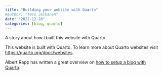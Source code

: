 ```yaml
---
title: "Building your website with Quarto"
#author: "Tero Jalkanen"
date: "2022-12-28"
categories: [blog, quarto]
---
```


A story about how I built this website with Quarto.

This website is built with Quarto. To learn more about Quarto websites visit <https://quarto.org/docs/websites>.

Albert Rapp has written a great overview on [how to setup a blog with Quarto](https://albert-rapp.de/posts/13_quarto_blog_writing_guide/13_quarto_blog_writing_guide.html).